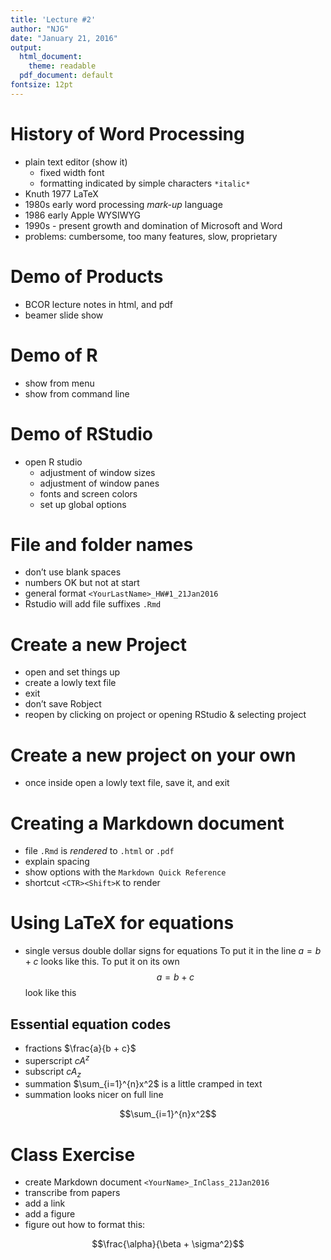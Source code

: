 ```yaml
---
title: 'Lecture #2'
author: "NJG"
date: "January 21, 2016"
output:
  html_document:
    theme: readable
  pdf_document: default
fontsize: 12pt
---
```


# History of Word Processing
- plain text editor (show it)
    - fixed width font
    - formatting indicated by simple characters `*italic*`
- Knuth 1977 LaTeX
- 1980s early word processing *mark-up* language
- 1986 early Apple WYSIWYG
- 1990s - present growth and domination of Microsoft and Word
- problems: cumbersome, too many features, slow, proprietary

# Demo of Products
- BCOR lecture notes in html, and pdf
- beamer slide show 

# Demo of R
- show from menu
- show from command line

# Demo of RStudio
- open R studio
    - adjustment of window sizes
    - adjustment of window panes
    - fonts and screen colors
    - set up global options
    
# File and folder names
- don't use blank spaces 
- numbers OK but not at start
- general format `<YourLastName>_HW#1_21Jan2016`
- Rstudio will add file suffixes `.Rmd`

# Create a new Project
- open and set things up
- create a lowly text file
- exit
- don't save Robject
- reopen by clicking on project or opening RStudio & selecting project

# Create a new project on your own
- once inside open a lowly text file, save it, and exit

# Creating a Markdown document
  - file `.Rmd` is *rendered* to `.html` or `.pdf`
  - explain spacing 
  - show options with the `Markdown Quick Reference`
  - shortcut `<CTR><Shift>K` to render
  
# Using LaTeX for equations
- single versus double dollar signs for equations
To put it in the line $a = b + c$ looks like this. To put it on its own $$a = b + c$$ look like this

## Essential equation codes
- fractions $\frac{a}{b + c}$
- superscript $cA^z$
- subscript $cA_z$
- summation $\sum_{i=1}^{n}x^2$ is a little cramped in text
- summation looks nicer on full line

$$\sum_{i=1}^{n}x^2$$

# Class Exercise
- create Markdown document `<YourName>_InClass_21Jan2016`
- transcribe from papers
- add a link
- add a figure
- figure out how to format this:

$$\frac{\alpha}{\beta + \sigma^2}$$
